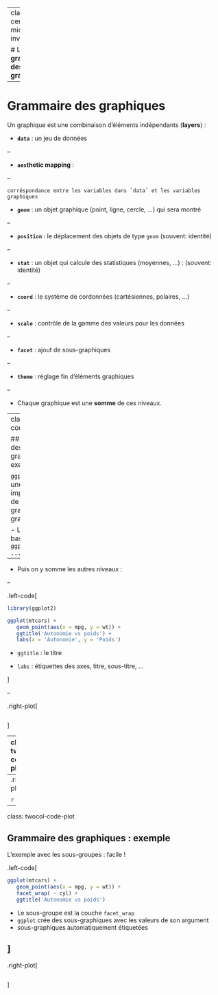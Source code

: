 
---
class: center, middle, inverse

# La **grammaire des graphiques**

---

# Grammaire des graphiques

Un graphique est une combinaison d'éléments indépendants (**layers**) :

- <b>`data`</b> : un jeu de données 

--

- <b>`aes`thetic mapping</b> :   

--

    corréspondance entre les variables dans `data` et les variables graphiques
- <b>`geom`</b> : un objet graphique (point, ligne, cercle, ...) qui sera montré

--

- <b>`position`</b> : le déplacement des objets de type `geom` (souvent: identité)

--

- <b>`stat`</b> : un objet qui calcule des statistiques (moyennes, ...) : (souvent: identité)

--

- <b>`coord`</b> : le système de cordonnées (cartésiennes, polaires, ...)

--

- <b>`scale`</b> : contrôle de la gamme des valeurs pour les données

--

- <b>`facet`</b> : ajout de sous-graphiques

--

- <b>`theme`</b> : réglage fin d'éléments graphiques 

--

- <div class='heavy-box'>Chaque graphique est une <b>somme</b> de ces niveaux.</div>

---
class: twocol-code-plot

## Grammaire des graphiques : exemple 

`ggplot2` est une implémentation de la grammaire des graphiques.

- L'objet de base est `ggplot(data = ...)`

--

- Puis on y somme les autres niveaux :

--

.left-code[

```r
library(ggplot2)

ggplot(mtcars) +
   geom_point(aes(x = mpg, y = wt)) +
   ggtitle('Autonomie vs poids') +
   labs(x = 'Autonomie', y = 'Poids')
```

- `ggtitle` : le titre

- `labs` : étiquettes des axes, titre, sous-titre, ...

]

--

.right-plot[

```r

```
]

---
class: twocol-code-plot

## Grammaire des graphiques : exemple avec groupes

.left-code[
```r
p <- ggplot(mtcars) +
   geom_point(aes(x = mpg, y = wt, col = cyl)) +
   ggtitle('Autonomie vs poids; cylindres') +
   scale_color_continuous('Nombre de cylinders')
p
```

- `data` : `mtcars`
- `geom_point` : ajout d'une couche graphique de type "scatter plot"   
   Variables graphiques : `x`, `y`, `col` (couleur : facultative)
- `aes` : **aesthetic mapping**    
   dans `data`: `mpg`, `wt`, `cyl` ⇒ variables `x`, `y`, `col` dans le graphique
- `ggplot` adopte une échelle de couleur automatique pour des valeurs continues
 
]

--
.right-plot[

```r
p
```
]
---
class: twocol-code-plot

## Grammaire des graphiques : exemple

L'exemple avec les sous-groupes : facile !

.left-code[

```r
ggplot(mtcars) +
   geom_point(aes(x = mpg, y = wt)) +
   facet_wrap( ~ cyl) +
   ggtitle('Autonomie vs poids')
```

- Le sous-groupe est la couche `facet_wrap` 
- `ggplot` crée des sous-graphiques avec les valeurs de son argument
-  sous-graphiques automatiquement étiquetées

]
--
.right-plot[
```r
```
]
